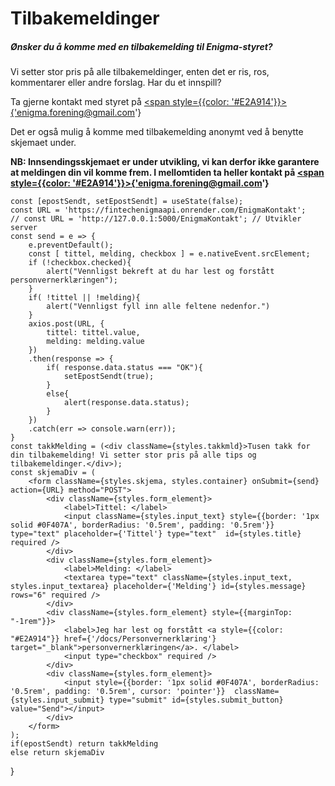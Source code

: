# Tilbakemeldinger



<Cookie />

##### Ønsker du å komme med en tilbakemelding til Enigma-styret? 
Vi setter stor pris på alle tilbakemeldinger, enten det er ris, ros, kommentarer eller andre forslag. Har du et innspill? 

Ta gjerne kontakt med styret på <a href='mailto:enigma.forening@gmail.com'><span style={{color: '#E2A914'}}>{'enigma.forening@gmail.com'}</span></a>

Det er også mulig å komme med tilbakemelding anonymt ved å benytte skjemaet under.

**NB: Innsendingsskjemaet er under utvikling, vi kan derfor ikke garantere at meldingen din vil komme frem. I mellomtiden ta heller kontakt på <a href='mailto:enigma.forening@gmail.com'><span style={{color: '#E2A914'}}>{'enigma.forening@gmail.com'}</span></a>**

    const [epostSendt, setEpostSendt] = useState(false);
    const URL = 'https://fintechenigmaapi.onrender.com/EnigmaKontakt';
    // const URL = 'http://127.0.0.1:5000/EnigmaKontakt'; // Utvikler server
    const send = e => {
        e.preventDefault();
        const [ tittel, melding, checkbox ] = e.nativeEvent.srcElement;
        if (!checkbox.checked){
            alert("Vennligst bekreft at du har lest og forstått personvernerklæringen");
        }
        if( !tittel || !melding){
            alert("Vennligst fyll inn alle feltene nedenfor.")
        }
        axios.post(URL, {
            tittel: tittel.value,
            melding: melding.value
        })
        .then(response => {
            if( response.data.status === "OK"){
                setEpostSendt(true);
            }
            else{
                alert(response.data.status);
            }
        })
        .catch(err => console.warn(err));
    }
    const takkMelding = (<div className={styles.takkmld}>Tusen takk for din tilbakemelding! Vi setter stor pris på alle tips og tilbakemeldinger.</div>);
    const skjemaDiv = (
        <form className={styles.skjema, styles.container} onSubmit={send} action={URL} method="POST">
            <div className={styles.form_element}>
                <label>Tittel: </label>
                <input className={styles.input_text} style={{border: '1px solid #0F407A', borderRadius: '0.5rem', padding: '0.5rem'}} type="text" placeholder={'Tittel'} type="text"  id={styles.title} required />
            </div>
            <div className={styles.form_element}>
                <label>Melding: </label>
                <textarea type="text" className={styles.input_text, styles.input_textarea} placeholder={'Melding'} id={styles.message} rows="6" required />
            </div>
            <div className={styles.form_element} style={{marginTop: "-1rem"}}>
                <label>Jeg har lest og forstått <a style={{color: "#E2A914"}} href={'/docs/Personvernerklæring'} target="_blank">personvernerklæringen</a>. </label>
                <input type="checkbox" required />
            </div>
            <div className={styles.form_element}>
                <input style={{border: '1px solid #0F407A', borderRadius: '0.5rem', padding: '0.5rem', cursor: 'pointer'}}  className={styles.input_submit} type="submit" id={styles.submit_button} value="Send"></input>
            </div>
        </form>
    );
    if(epostSendt) return takkMelding
    else return skjemaDiv
}

<ContactForm />